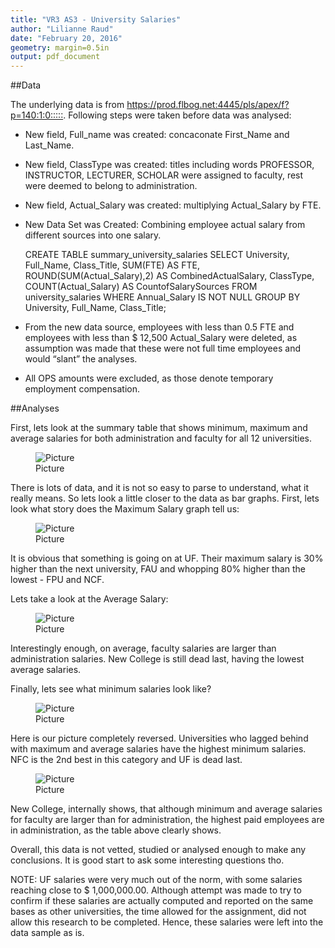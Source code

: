 ```yaml
---
title: "VR3 AS3 - University Salaries"
author: "Lilianne Raud"
date: "February 20, 2016"
geometry: margin=0.5in
output: pdf_document
---
```

##Data

The underlying data is from <https://prod.flbog.net:4445/pls/apex/f?p=140:1:0:::::>. Following steps were taken before data was analysed:

* New field, Full_name was created:  concaconate First_Name and Last_Name. 
* New field, ClassType was created: titles including words PROFESSOR, INSTRUCTOR, LECTURER, SCHOLAR were assigned to faculty, rest were deemed to belong to administration.
* New field, Actual_Salary was created: multiplying Actual_Salary by FTE.
* New Data Set was Created: Combining employee actual salary from different sources into one salary.

  CREATE TABLE summary_university_salaries
  SELECT University, Full_Name, Class_Title, SUM(FTE) AS FTE, ROUND(SUM(Actual_Salary),2) AS CombinedActualSalary, ClassType,   
  COUNT(Actual_Salary) AS CountofSalarySources FROM university_salaries
  WHERE Annual_Salary IS NOT NULL
  GROUP BY University, Full_Name, Class_Title;

* From the new data source, employees with less than 0.5 FTE and employees with less than $ 12,500 Actual_Salary were deleted, as assumption was made that these were not full time employees and would "slant" the analyses.
* All OPS amounts were excluded, as those denote temporary employment compensation.

##Analyses

First, lets look at the summary table that shows minimum, maximum and average salaries for both administration and faculty for all 12 universities. 

![Picture](SalarySummaryTable.png)

There is lots of data, and it is not so easy to parse to understand, what it really means. So lets look a little closer to the data as bar graphs. First, lets look what story does the Maximum Salary graph tell us:

![Picture](MaxSalary.png)

It is obvious that something is going on at UF. Their maximum salary is 30% higher than the next university, FAU and whopping 80% higher than the lowest - FPU and NCF. 

Lets take a look at the Average Salary:

![Picture](AverageSalary.png)

Interestingly enough, on average, faculty salaries are larger than administration salaries. New College is still dead last, having the lowest average salaries.

Finally, lets see what minimum salaries look like?

![Picture](MinSalary.png)

Here is our picture completely reversed. Universities who lagged behind with maximum and average salaries have the highest minimum salaries. NFC is the 2nd best in this category and UF is dead last. 

![Picture](NFCSalaries.png)

New College, internally shows, that although minimum and average salaries for faculty are larger than for administration, the highest paid employees are in administration, as the table above clearly shows. 

Overall, this data is not vetted, studied or analysed enough to make any conclusions. It is good start to ask some interesting questions tho. 



NOTE: UF salaries were very much out of the norm, with some salaries reaching close to $ 1,000,000.00. Although attempt was made to try to confirm if these salaries are actually computed and reported on the same bases as other universities, the time allowed for the assignment, did not allow this research to be completed. Hence, these salaries were left into the data sample as is.